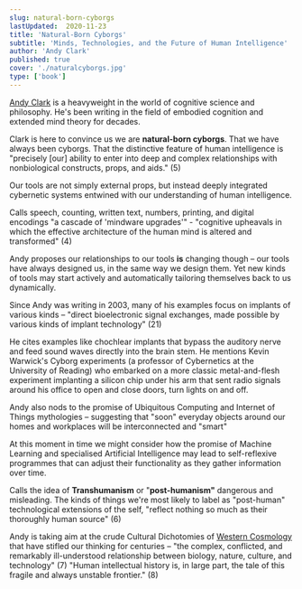 ```yaml
---
slug: natural-born-cyborgs
lastUpdated:  2020-11-23
title: 'Natural-Born Cyborgs'
subtitle: 'Minds, Technologies, and the Future of Human Intelligence'
author: 'Andy Clark'
published: true
cover: './naturalcyborgs.jpg'
type: ['book']
---
```


[Andy Clark](https://en.wikipedia.org/wiki/Andy_Clark) is a heavyweight in the world of cognitive science and philosophy. He's been writing in the field of embodied cognition and extended mind theory for decades.

Clark is here to convince us we are **natural-born cyborgs**. That we have always been cyborgs. That the distinctive feature of human intelligence is "precisely [our] ability to enter into deep and complex relationships with nonbiological constructs, props, and aids." (5)

Our tools are not simply external props, but instead deeply integrated cybernetic systems entwined with our understanding of human intelligence. 

Calls speech, counting, written text, numbers, printing, and digital encodings "a cascade of 'mindware upgrades'" - "cognitive upheavals in which the effective architecture of the human mind is altered and transformed" (4)

Andy proposes our relationships to our tools __is__ changing though – our tools have always designed us, in the same way we design them. Yet new kinds of tools may start actively and automatically tailoring themselves back to us dynamically.

Since Andy was writing in 2003, many of his examples focus on implants of various kinds – "direct bioelectronic signal exchanges, made possible by various kinds of implant technology" (21)

He cites examples like chochlear implants that bypass the auditory nerve and feed sound waves directly into the brain stem.
He mentions Kevin Warwick's Cyborg experiments  (a professor of Cybernetics at the University of Reading) who embarked on a more classic metal-and-flesh experiment implanting a silicon chip under his arm that sent radio signals around his office to open and close doors, turn lights on and off.

Andy also nods to the promise of Ubiquitous Computing and Internet of Things mythologies – suggesting that "soon" everyday objects around our homes and workplaces will be interconnected and "smart"

At this moment in time we might consider how the promise of Machine Learning and specialised Artificial Intelligence may lead to self-reflexive programmes that can adjust their functionality as they gather information over time.

Calls the idea of **Transhumanism** or "**post-humanism"** dangerous and misleading. The kinds of things we're most likely to label as "post-human" technological extensions of the self, "reflect nothing so much as their
thoroughly human source" (6)

Andy is taking aim at the crude Cultural Dichotomies of [Western Cosmology](/sadness-sweetness) that have stifled our thinking for centuries – "the complex, conflicted, and remarkably ill-understood relationship between biology, nature, culture, and technology" (7) "Human intellectual history is, in large part, the tale of this fragile and always unstable frontier." (8)